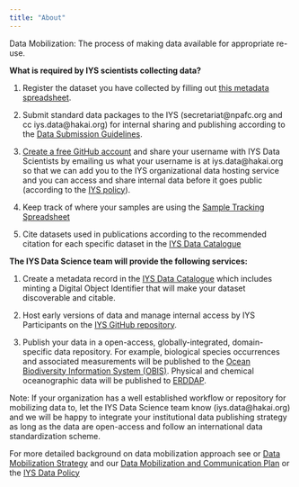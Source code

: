 ```yaml
---
title: "About"
---
```


Data Mobilization: The process of making data available for appropriate re-use.


**What is required by IYS scientists collecting data?**

1) Register the dataset you have collected by filling out [this metadata spreadsheet](https://docs.google.com/spreadsheets/d/1grJN_xPZScd4r-IgUK7v_jnCs5IGKhDDElTskt6qdAQ/edit?usp=sharing). 

2) Submit standard data packages to the IYS (secretariat@npafc.org and cc iys.data@hakai.org) for internal sharing and publishing according to the [Data Submission Guidelines](https://international-year-of-the-salmon.github.io/about/Data-Submission-Guidelines.html).

3) [Create a free GitHub account](https://github.com/signup) and share your username with IYS Data Scientists by emailing us what your username is at iys.data@hakai.org so that we can add you to the IYS organizational data hosting service and you can access and share internal data before it goes public (according to the [IYS policy](https://international-year-of-the-salmon.github.io/about/Final%20IYS%20Data%20Policy_Dec132021.pdf)).

4) Keep track of where your samples are using the [Sample Tracking Spreadsheet](https://docs.google.com/spreadsheets/d/14fbK5XlhCUL7p3IaSdAjehEm64Myjlxt/edit?usp=sharing&ouid=105664784039276814199&rtpof=true&sd=true)

5) Cite datasets used in publications according to the recommended citation for each specific dataset in the [IYS Data Catalogue](https://iys.hakai.org)

**The IYS Data Science team will provide the following services:**

1) Create a metadata record in the [IYS Data Catalogue](https://iys.hakai.org) which includes minting a Digital Object Identifier that will make your dataset discoverable and citable.

2) Host early versions of data and manage internal access by IYS Participants on the [IYS GitHub repository](https://github.com/international-year-of-the-salmon/).

3) Publish your data in a open-access, globally-integrated, domain-specific data repository. For example, biological species occurrences and associated measurements will be published to the [Ocean Biodiversity Information System (OBIS)](https://obis.org). Physical and chemical oceanographic data will be published to [ERDDAP](https://data.cioospacific.ca/erddap/index.html).

Note: If your organization has a well established workflow or repository for mobilizing data to, let the IYS Data Science team know (iys.data@hakai.org) and we will be happy to integrate your institutional data publishing strategy as long as the data are open-access and follow an international data standardization scheme.

For more detailed background on data mobilization approach see or [Data Mobilization Strategy](https://international-year-of-the-salmon.github.io/about/IYS-OOS-strategy.pdf) and our [Data Mobilization and Communication Plan](http://127.0.0.1:13384/rmd_output/3/IYS-OOS-Data-Mobilization-and-Communication-Plan_v2.pdf) or the [IYS Data Policy](https://docs.google.com/document/d/1srIlyZfNdtGQ4-W8Ch2FStLnn9U_wW5WIS5wQ1E62w0/edit?usp=sharing)
